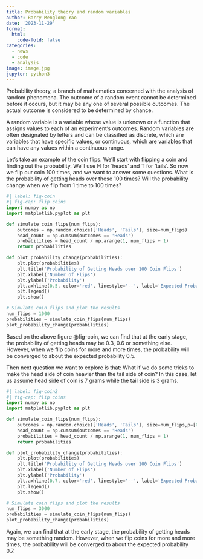 ```yaml
---
title: Probability theory and random variables
author: Barry Menglong Yao
date: '2023-11-29'
format:
  html:
    code-fold: false
categories:
  - news
  - code
  - analysis
image: image.jpg
jupyter: python3
---
```



Probability theory, a branch of mathematics concerned with the analysis of random phenomena. The outcome of a random event cannot be determined before it occurs, but it may be any one of several possible outcomes. The actual outcome is considered to be determined by chance.

A random variable is a variable whose value is unknown or a function that assigns values to each of an experiment's outcomes. Random variables are often designated by letters and can be classified as discrete, which are variables that have specific values, or continuous, which are variables that can have any values within a continuous range.

Let’s take an example of the coin flips. We’ll start with flipping a coin and finding out the probability. We’ll use H for ‘heads’ and T for ‘tails’. 
So now we flip our coin 100 times, and we want to answer some questions. What is the probability of getting heads over these 100 times? Will the probability change when we flip from 1 time to 100 times?

```python
#| label: fig-coin
#| fig-cap: flip coins
import numpy as np
import matplotlib.pyplot as plt

def simulate_coin_flips(num_flips):
    outcomes = np.random.choice(['Heads', 'Tails'], size=num_flips)
    head_count = np.cumsum(outcomes == 'Heads')
    probabilities = head_count / np.arange(1, num_flips + 1)
    return probabilities

def plot_probability_change(probabilities):
    plt.plot(probabilities)
    plt.title('Probability of Getting Heads over 100 Coin Flips')
    plt.xlabel('Number of Flips')
    plt.ylabel('Probability')
    plt.axhline(0.5, color='red', linestyle='--', label='Expected Probability (0.5)')
    plt.legend()
    plt.show()

# Simulate coin flips and plot the results
num_flips = 1000
probabilities = simulate_coin_flips(num_flips)
plot_probability_change(probabilities)
```

Based on the above figure @fig-coin, we can find that at the early stage, the probability of getting heads may be 0.3, 0.6 or something else. However, when we flip coins for more and more times, the probability will be converged to about the expected probability 0.5.

Then next question we want to explore is that: What if we do some tricks to make the head side of coin heavier than the tail side of coin? In this case, let us assume head side of coin is 7 grams while the tail side is 3 grams.

```python
#| label: fig-coin2
#| fig-cap: flip coins
import numpy as np
import matplotlib.pyplot as plt

def simulate_coin_flips(num_flips):
    outcomes = np.random.choice(['Heads', 'Tails'], size=num_flips,p=[0.7,0.3])
    head_count = np.cumsum(outcomes == 'Heads')
    probabilities = head_count / np.arange(1, num_flips + 1)
    return probabilities

def plot_probability_change(probabilities):
    plt.plot(probabilities)
    plt.title('Probability of Getting Heads over 100 Coin Flips')
    plt.xlabel('Number of Flips')
    plt.ylabel('Probability')
    plt.axhline(0.7, color='red', linestyle='--', label='Expected Probability (0.5)')
    plt.legend()
    plt.show()

# Simulate coin flips and plot the results
num_flips = 3000
probabilities = simulate_coin_flips(num_flips)
plot_probability_change(probabilities)
```

Again, we can find that at the early stage, the probability of getting heads may be something random. However, when we flip coins for more and more times, the probability will be converged to about the expected probability 0.7. 

